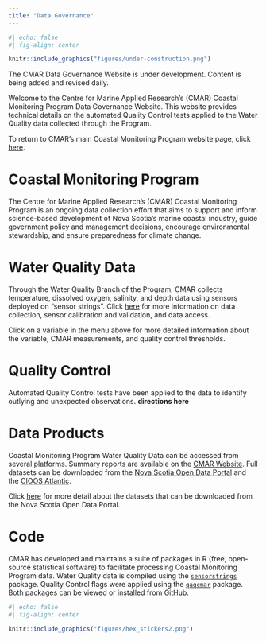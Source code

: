 ```yaml
---
title: "Data Governance"
---
```


```r
#| echo: false
#| fig-align: center

knitr::include_graphics("figures/under-construction.png")
```

The CMAR Data Governance Website is under development. Content is being added and revised daily.

Welcome to the Centre for Marine Applied Research's (CMAR) Coastal Monitoring Program Data Governance Website. This website provides technical details on the automated Quality Control tests applied to the Water Quality data collected through the Program.

To return to CMAR's main Coastal Monitoring Program website page, click [here](https://cmar.ca/coastal-monitoring-program/).

# Coastal Monitoring Program

The Centre for Marine Applied Research's (CMAR) Coastal Monitoring Program is an ongoing data collection effort that aims to support and inform science-based development of Nova Scotia's marine coastal industry, guide government policy and management decisions, encourage environmental stewardship, and ensure preparedness for climate change. 


# Water Quality Data

Through the Water Quality Branch of the Program, CMAR collects temperature, dissolved oxygen, salinity, and depth data using sensors deployed on “sensor strings”. Click [here](../pages/cmp_water_quality.qmd) for more information on data collection, sensor calibration and validation, and data access.

Click on a variable in the menu above for more detailed information about the variable, CMAR measurements, and quality control thresholds. 


# Quality Control

Automated Quality Control tests have been applied to the data to identify outlying and unexpected observations. **directions here**

# Data Products

Coastal Monitoring Program Water Quality Data can be accessed from several platforms. Summary reports are available on the [CMAR Website](https://cmar.ca/reports/). Full datasets can be downloaded from the [Nova Scotia Open Data Portal](https://data.novascotia.ca/browse?tags=coastal+monitoring+program) and the [CIOOS Atlantic](https://catalogue.cioosatlantic.ca/organization/cmar).

Click [here](../pages/cmp_data_products.qmd) for more detail about the datasets that can be downloaded from the Nova Scotia Open Data Portal.


# Code

CMAR has developed and maintains a suite of packages in R (free, open-source statistical software) to facilitate processing Coastal Monitoring Program data. Water Quality data is compiled using the [`sensorstrings`](https://github.com/dempsey-CMAR/sensorstrings) package. Quality Control flags were applied using the [`qaqcmar`](https://github.com/dempsey-CMAR/qaqcmar) package. Both packages can be viewed or installed from [GitHub](https://github.com/dempsey-CMAR).


```r
#| echo: false
#| fig-align: center

knitr::include_graphics("figures/hex_stickers2.png")
```





